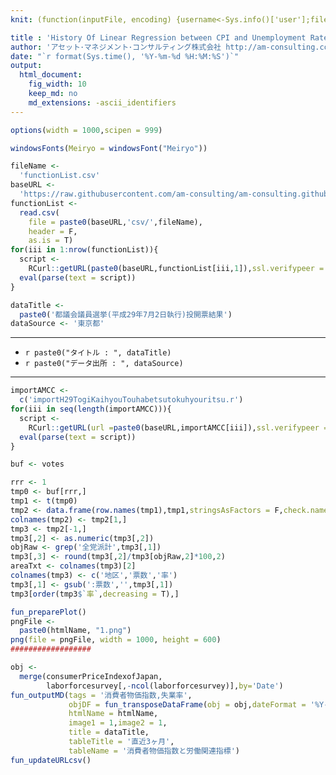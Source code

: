 ```yaml
---
knit: (function(inputFile, encoding) {username<-Sys.info()['user'];fileName<-'defaultPath.csv';pathToFile <-paste0('C:/Users/', username,'/Desktop/pathToCSV/');setwd(pathToFile);buf0<-read.csv(fileName,header = F,skip = 0,stringsAsFactor = F,check.names = F,fileEncoding = 'utf-8');timeStamp<-format(Sys.time(),'%Y%m%d%H%M%S');htmlName<-'historyOfLinearRegression';rmarkdown::render(inputFile, encoding = encoding, output_file = paste0('C:/Users/',username,buf0[2,1],'charts/','am-consulting.co.jp-',htmlName,'.html')) })

title : 'History Of Linear Regression between CPI and Unemployment Rate'
author: 'アセット･マネジメント･コンサルティング株式会社 http://am-consulting.co.jp'
date: "`r format(Sys.time(), '%Y-%m-%d %H:%M:%S')`"
output: 
  html_document:
    fig_width: 10
    keep_md: no
    md_extensions: -ascii_identifiers 
---
```

<link href="http://knowledgevault.saecanet.com/components/rmarkdown-html.css" rel="stylesheet">
<script src="http://knowledgevault.saecanet.com/components/JavascriptCode.js"></script>
<style>.main-container {max-width : 1000px;}</style>

```r
options(width = 1000,scipen = 999)
```

```r
windowsFonts(Meiryo = windowsFont("Meiryo"))
```

```r
fileName <- 
  'functionList.csv'
baseURL <- 
  'https://raw.githubusercontent.com/am-consulting/am-consulting.github.io/master/'
functionList <- 
  read.csv(
    file = paste0(baseURL,'csv/',fileName),
    header = F,
    as.is = T)
for(iii in 1:nrow(functionList)){
  script <- 
    RCurl::getURL(paste0(baseURL,functionList[iii,1]),ssl.verifypeer = F)
  eval(parse(text = script))
}
```

```r
dataTitle <- 
  paste0('都議会議員選挙(平成29年7月2日執行)投開票結果')
dataSource <- '東京都'
```

***

- `r paste0("タイトル : ", dataTitle)`
- `r paste0("データ出所 : ", dataSource)`

***

```r
importAMCC <- 
  c('importH29TogiKaihyouTouhabetsutokuhyouritsu.r')
for(iii in seq(length(importAMCC))){
  script <- 
    RCurl::getURL(url =paste0(baseURL,importAMCC[iii]),ssl.verifypeer = F)
  eval(parse(text = script))
}
```

```r

buf <- votes

rrr <- 1
tmp0 <- buf[rrr,]
tmp1 <- t(tmp0)
tmp2 <- data.frame(row.names(tmp1),tmp1,stringsAsFactors = F,check.names = F,row.names = NULL)
colnames(tmp2) <- tmp2[1,]
tmp3 <- tmp2[-1,]
tmp3[,2] <- as.numeric(tmp3[,2])
objRaw <- grep('全党派計',tmp3[,1])
tmp3[,3] <- round(tmp3[,2]/tmp3[objRaw,2]*100,2)
areaTxt <- colnames(tmp3)[2]
colnames(tmp3) <- c('地区','票数','率')
tmp3[,1] <- gsub(':票数','',tmp3[,1])
tmp3[order(tmp3$`率`,decreasing = T),]
```

```r
fun_preparePlot()
pngFile <-
  paste0(htmlName, "1.png")
png(file = pngFile, width = 1000, height = 600)
##################

```

```r
obj <- 
  merge(consumerPriceIndexofJapan,
        laborforcesurvey[,-ncol(laborforcesurvey)],by='Date')
fun_outputMD(tags = '消費者物価指数,失業率',
             objDF = fun_transposeDataFrame(obj = obj,dateFormat = '%Y-%m',tailN = 3),
             htmlName = htmlName,
             image1 = 1,image2 = 1,
             title = dataTitle,
             tableTitle = '直近3ヶ月',
             tableName = '消費者物価指数と労働関連指標')
fun_updateURLcsv()
```

<script>MakeNegative();</script>
<script>
  (function(i,s,o,g,r,a,m){i['GoogleAnalyticsObject']=r;i[r]=i[r]||function(){
  (i[r].q=i[r].q||[]).push(arguments)},i[r].l=1*new Date();a=s.createElement(o),
  m=s.getElementsByTagName(o)[0];a.async=1;a.src=g;m.parentNode.insertBefore(a,m)
  })(window,document,'script','https://www.google-analytics.com/analytics.js','ga');

  ga('create', 'UA-3077339-5', 'auto');
  ga('send', 'pageview');

</script>
